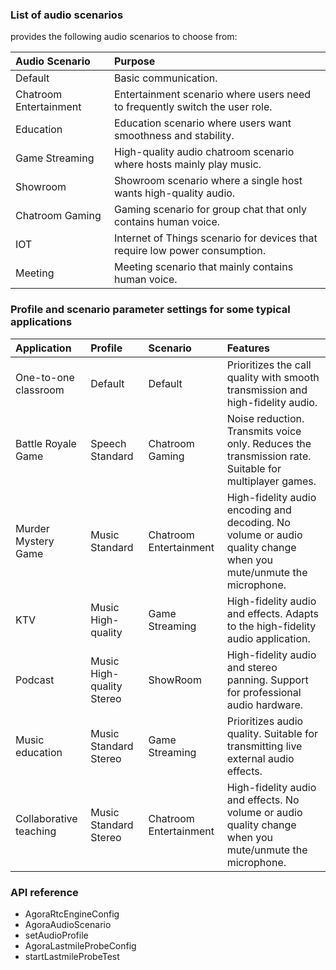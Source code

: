 
### List of audio scenarios

<Vpd k="SDK" /> provides the following audio scenarios to choose from:

|Audio Scenario |Purpose|
|:---|:---|
|Default | Basic communication.|
|Chatroom Entertainment |Entertainment scenario where users need to frequently switch the user role.|
|Education |Education scenario where users want smoothness and stability.|
|Game Streaming |High-quality audio chatroom scenario where hosts mainly play music.|
|Showroom |Showroom scenario where a single host wants high-quality audio.|
|Chatroom Gaming |Gaming scenario for group chat that only contains human voice.|
|IOT |Internet of Things scenario for devices that require low power consumption.|
|Meeting |Meeting scenario that mainly contains human voice.|

### Profile and scenario parameter settings for some typical applications

|Application |Profile |Scenario |Features|
|:---|:---|:---|:---|
|One-to-one classroom |Default |Default | Prioritizes the call quality with smooth transmission and high-fidelity audio.|
|Battle Royale Game	|Speech Standard |Chatroom Gaming |Noise reduction. Transmits voice only. Reduces the transmission rate. Suitable for multiplayer games.|
|Murder Mystery Game |Music Standard |Chatroom Entertainment |High-fidelity audio encoding and decoding. No volume or audio quality change when you mute/unmute the microphone.|
|KTV |Music High-quality |Game Streaming |High-fidelity audio and effects. Adapts to the high-fidelity audio application.|
|Podcast |Music High-quality Stereo |ShowRoom |High-fidelity audio and stereo panning. Support for professional audio hardware.|
|Music education |Music Standard Stereo |Game Streaming |Prioritizes audio quality. Suitable for transmitting live external audio effects.|
|Collaborative teaching	|Music Standard Stereo |Chatroom Entertainment |High-fidelity audio and effects. No volume or audio quality change when you mute/unmute the microphone.|

### API reference

- <Link to="{{Global.API_REF_IOS_ROOT_VOICE_SDK}}/rtc_api_data_type.html#class_rtcengineconfig">AgoraRtcEngineConfig</Link>

- <Link to="{{Global.API_REF_IOS_ROOT_VOICE_SDK}}/rtc_api_data_type.html#enum_audioscenariotype">AgoraAudioScenario</Link>

- <Link to="{{Global.API_REF_IOS_ROOT_VOICE_SDK}}/class_irtcengine.html#api_irtcengine_setaudioprofile2">setAudioProfile</Link>

- <Link to="{{Global.API_REF_IOS_ROOT_VOICE_SDK}}/rtc_api_data_type.html#class_lastmileprobeconfig">AgoraLastmileProbeConfig</Link>

- <Link to="{{Global.API_REF_IOS_ROOT_VOICE_SDK}}/class_irtcengine.html#api_irtcengine_startlastmileprobetest">startLastmileProbeTest</Link>

